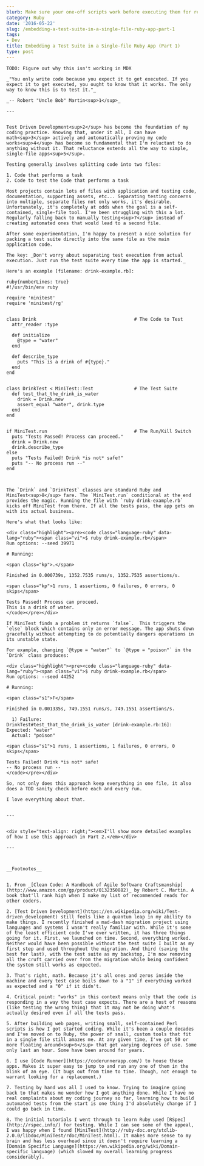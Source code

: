 ```yaml
---
blurb: Make sure your one-off scripts work before executing them for real.
category: Ruby
date: '2016-05-22'
slug: /embedding-a-test-suite-in-a-single-file-ruby-app-part-1
tags:
- Dev
title: Embedding a Test Suite in a Single-file Ruby App (Part 1)
type: post
---
```



```
TODO: Figure out why this isn't working in MDX

_"You only write code because you expect it to get executed. If you expect it to get executed, you ought to know that it works. The only way to know this is to test it."_

_-- Robert "Uncle Bob" Martin<sup>1</sup>_

---


Test Driven Development<sup>2</sup> has become the foundation of my coding practice. Knowing that, under it all, I can have math<sup>3</sup> actively and automatically proving my code works<sup>4</sup> has become so fundamental that I'm reluctant to do anything without it. That reluctance extends all the way to simple, single-file apps<sup>5</sup>.

Testing generally involves splitting code into two files:

1. Code that performs a task
2. Code to test the Code that performs a task

Most projects contain lots of files with application and testing code, documentation, supporting assets, etc... Separating testing concerns into multiple, separate files not only works, it's desirable. Unfortunately, it's completely at odds when the goal is a self-contained, single-file tool. I've been struggling with this a lot. Regularly falling back to manually testing<sup>7</sup> instead of creating automated ones that would lead to a second file.

After some experimentation, I'm happy to present a nice solution for packing a test suite directly into the same file as the main application code. 

The key: _Don't worry about separating test execution from actual execution. Just run the test suite every time the app is started._

Here's an example [filename: drink-example.rb]:

ruby{numberLines: true}
#!/usr/bin/env ruby

require 'minitest'
require 'minitest/rg'


class Drink                                    # The Code to Test
  attr_reader :type
  
  def initialize
    @type = "water"
  end
  
  def describe_type
    puts "This is a drink of #{type}."
  end
end


class DrinkTest < MiniTest::Test               # The Test Suite
  def test_that_the_drink_is_water
    drink = Drink.new
    assert_equal "water", drink.type
  end
end


if MiniTest.run                                # The Run/Kill Switch
  puts "Tests Passed! Process can proceed."
  drink = Drink.new
  drink.describe_type
else
  puts "Tests Failed! Drink *is not* safe!"
  puts "-- No process run --"
end



The `Drink` and `DrinkTest` classes are standard Ruby and MiniTest<sup>8</sup> fare. The `MiniTest.run` conditional at the end provides the magic. Running the file with `ruby drink-example.rb` kicks off MiniTest from there. If all the tests pass, the app gets on with its actual business. 

Here's what that looks like:

<div class="highlight"><pre><code class="language-ruby" data-lang="ruby"><span class="vi">$ ruby drink-example.rb</span>
Run options: --seed 39971

# Running:

<span class="kp">.</span>

Finished in 0.000739s, 1352.7535 runs/s, 1352.7535 assertions/s.

<span class="kp">1 runs, 1 assertions, 0 failures, 0 errors, 0 skips</span>

Tests Passed! Process can proceed.
This is a drink of water.
</code></pre></div>

If MiniTest finds a problem it returns `false`.  This triggers the `else` block which contains only an error message. The app shuts down gracefully without attempting to do potentially dangers operations in its unstable state.

For example, changing `@type = "water"` to `@type = "poison"` in the `Drink` class produces:

<div class="highlight"><pre><code class="language-ruby" data-lang="ruby"><span class="vi">$ ruby drink-example.rb</span>
Run options: --seed 44252

# Running:

<span class="s1">F</span>

Finished in 0.001335s, 749.1551 runs/s, 749.1551 assertions/s.

  1) Failure:
DrinkTest#test_that_the_drink_is_water [drink-example.rb:16]:
Expected: "water"
  Actual: "poison"

<span class="s1">1 runs, 1 assertions, 1 failures, 0 errors, 0 skips</span>

Tests Failed! Drink *is not* safe!
-- No process run --
</code></pre></div>

So, not only does this approach keep everything in one file, it also does a TDD sanity check before each and every run.

I love everything about that.


---


<div style="text-align: right;"><em>I'll show more detailed examples of how I use this approach in Part 2.</em></div>

---



__Footnotes__


1. From _[Clean Code: A Handbook of Agile Software Craftsmanship](http://www.amazon.com/gp/product/0132350882)_ by Robert C. Martin. A book that'll rank high when I make my list of recommended reads for other coders.

2. [Test Driven Development](https://en.wikipedia.org/wiki/Test-driven_development) still feels like a quantum leap in my ability to make things. I recently finished a mad-dash migration project using languages and systems I wasn't really familiar with. While it's some of the least efficient code I've ever written, it has three things going for it. First, we launched on time. Second, everything worked. Neither would have been possible without the test suite I built as my first step and used throughout the migration. And third (saving the best for last), with the test suite as my backstop, I'm now removing all the cruft carried over from the migration while being confident the system still works as expected.

3. That's right, math. Because it's all ones and zeros inside the machine and every test case boils down to a "1" if everything worked as expected and a "0" if it didn't. 

4. Critical point: "works" in this context means only that the code is responding in a way the test case expects. There are a host of reasons (like testing the wrong thing) that it may not be doing what's actually desired even if all the tests pass. 

5. After building web pages, writing small, self-contained Perl scripts is how I got started coding. While it's been a couple decades and I've moved on to Ruby, the power of small, custom tools that fit in a single file still amazes me. At any given time, I've got 50 or more floating around<sup>6</sup> that get varying degrees of use. Some only last an hour. Some have been around for years. 

6. I use [Code Runner](https://coderunnerapp.com/) to house these apps. Makes it super easy to jump to and run any one of them in the blink of an eye. (It bugs out from time to time. Though, not enough to warrant looking for a replacement.)

7. Testing by hand was all I used to know. Trying to imagine going back to that makes me wonder how I got anything done. While I have no real complaints about my coding journey so far, learning how to build automated tests from the start is one thing I'd absolutely change if I could go back in time.

8. The initial tutorials I went through to learn Ruby used [RSpec](http://rspec.info/) for testing. While I can see some of the appeal, I was happy when I found [MiniTest](http://ruby-doc.org/stdlib-2.0.0/libdoc/MiniTest/rdoc/MiniTest.html). It makes more sense to my brain and has less overhead since it doesn't require learning a [Domain Specific Language](https://en.wikipedia.org/wiki/Domain-specific_language) (which slowed my overall learning progress considerably).
```